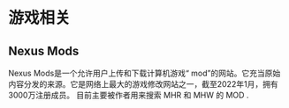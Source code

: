 
# 游戏相关

## Nexus Mods

<AppCard picOrgin="https://url-shortener.ri1ken.workers.dev/ArHW7p" appName="Nexus Mods" website="https://www.nexusmods.com/" twitter="https://img.shields.io/twitter/follow/NexusSites?style=social">
    Nexus Mods是一个允许用户上传和下载计算机游戏“ mod”的网站。它充当原始内容分发的来源。它是网络上最大的游戏修改网站之一，截至2022年1月，拥有3000万注册成员。
</AppCard>

<Callout>
    目前主要被作者用来搜索 MHR 和 MHW 的 MOD .
</Callout>